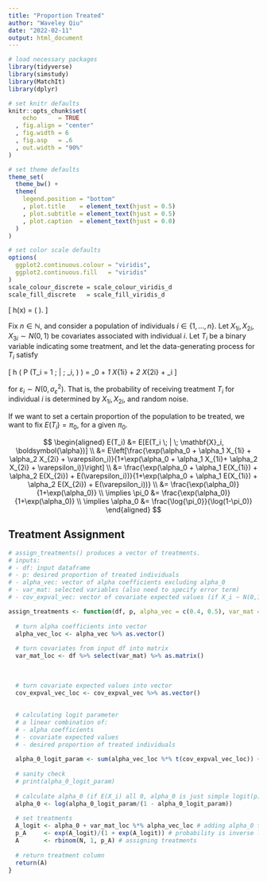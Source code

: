 ```yaml
---
title: "Proportion Treated"
author: "Waveley Qiu"
date: "2022-02-11"
output: html_document
---
```


```r
# load necessary packages
library(tidyverse)
library(simstudy)
library(MatchIt)
library(dplyr)

# set knitr defaults
knitr::opts_chunk$set(
    echo      = TRUE
  , fig.align = "center"
  , fig.width = 6
  , fig.asp   = .6
  , out.width = "90%"
)

# set theme defaults
theme_set(
  theme_bw() +
  theme(
    legend.position = "bottom"
    , plot.title    = element_text(hjust = 0.5)
    , plot.subtitle = element_text(hjust = 0.5)
    , plot.caption  = element_text(hjust = 0.0)
  )
)

# set color scale defaults
options(
  ggplot2.continuous.colour = "viridis",
  ggplot2.continuous.fill   = "viridis"
)
scale_colour_discrete = scale_colour_viridis_d
scale_fill_discrete   = scale_fill_viridis_d
```


  \[ h(x) = \log \left( \frac{x}{1 - x} \right). \]

Fix $n \in \mathbb{N}$, and consider a population of individuals $i \in \{ 1, \ldots, n \}$. Let $X_{1i}, X_{2i}, X_{3i} \sim N(0, 1)$ be covariates associated with individual $i$. Let $T_i$ be a binary variable indicating some treatment, and let the data-generating process for $T_i$ satisfy

  \[
    h \Big( P \big(T_i = 1 \; | \; \mathbf{X}_i, \boldsymbol{\alpha} \big) \Big)
    = \alpha_0 + \alpha_1 X_{1i} + \alpha_2 X_{2i} + \varepsilon_i
  \]

for $\varepsilon_i \sim N(0, \sigma_\varepsilon^2)$. That is, the probability of receiving treatment $T_i$ for individual $i$ is determined by $X_{1i}, X_{2i},$ and random noise. 

If we want to set a certain proportion of the population to be treated, we want to fix $E(T_i) = \pi_0$, for a given $\pi_0$. 

$$
\begin{aligned}
E(T_i) &= E[E(T_i \; | \; \mathbf{X}_i, \boldsymbol{\alpha})]
\\
&= E\left[\frac{\exp(\alpha_0 + \alpha_1 X_{1i} + \alpha_2 X_{2i} + \varepsilon_i)}{1+\exp(\alpha_0 + \alpha_1 X_{1i}+ \alpha_2 X_{2i} + \varepsilon_i)}\right]
\\
&= \frac{\exp(\alpha_0 + \alpha_1 E(X_{1i}) + \alpha_2 E(X_{2i}) + E(\varepsilon_i))}{1+\exp(\alpha_0 + \alpha_1 E(X_{1i}) + \alpha_2 E(X_{2i}) + E(\varepsilon_i))}
\\
&= \frac{\exp(\alpha_0)}{1+\exp(\alpha_0)}
\\
\implies \pi_0 &= \frac{\exp(\alpha_0)}{1+\exp(\alpha_0)}
\\
\implies \alpha_0 &= \frac{\log{\pi_0}}{\log(1-\pi_0)}
\end{aligned}
$$

## Treatment Assignment

```r
# assign_treatments() produces a vector of treatments.
# inputs:
# - df: input dataframe
# - p: desired proportion of treated individuals
# - alpha_vec: vector of alpha coefficients excluding alpha_0 
# - var_mat: selected variables (also need to specify error term)
# - cov_expval_vec: vector of covariate expected values (if X_i ~ N(0,1), all 0)

assign_treatments <- function(df, p, alpha_vec = c(0.4, 0.5), var_mat = c("L1", "L2"), cov_expval_vec = c(0, 0)){
  
  # turn alpha coefficients into vector
  alpha_vec_loc <- alpha_vec %>% as.vector()
  
  # turn covariates from input df into matrix
  var_mat_loc <- df %>% select(var_mat) %>% as.matrix()
  
  
  
  # turn covariate expected values into vector
  cov_expval_vec_loc <- cov_expval_vec %>% as.vector()
  
  
  # calculating logit parameter
  # a linear combination of:
  # - alpha coefficients
  # - covariate expected values
  # - desired proportion of treated individuals
  
  alpha_0_logit_param <- sum(alpha_vec_loc %*% t(cov_expval_vec_loc)) + p
  
  # sanity check
  # print(alpha_0_logit_param)
  
  # calculate alpha_0 (if E(X_i) all 0, alpha_0 is just simple logit(p))
  alpha_0 <- log(alpha_0_logit_param/(1 - alpha_0_logit_param))
  
  # set treatments
  A_logit <- alpha_0 + var_mat_loc %*% alpha_vec_loc # adding alpha_0 to product of var_mat and alpha_vec
  p_A     <- exp(A_logit)/(1 + exp(A_logit)) # probability is inverse logit of A_logit
  A       <- rbinom(N, 1, p_A) # assigning treatments
  
  # return treatment column
  return(A)
}

```

